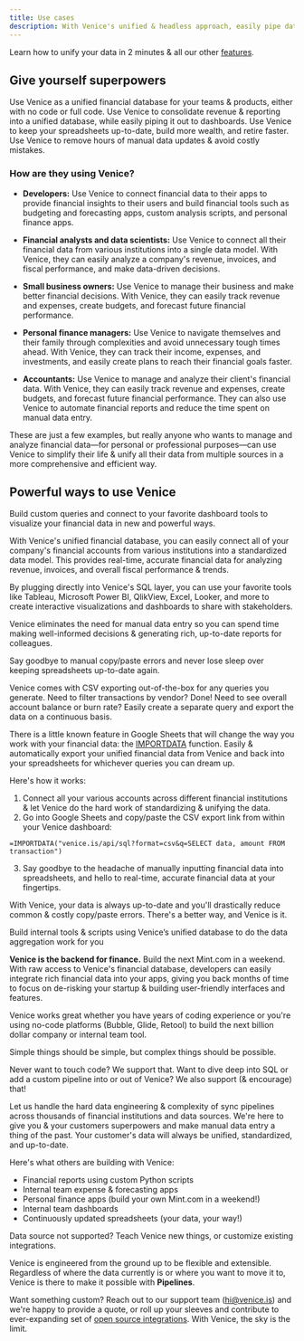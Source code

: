 ```yaml
---
title: Use cases
description: With Venice's unified & headless approach, easily pipe data into no code apps, spreadsheets, SQL dashboards, and much more!
---
```


<Tip>Learn how to unify your data in 2 minutes & all our other [features](/features).</Tip>

## Give yourself superpowers

<CardGroup>
  <Card title="Developers" icon="code">
    Use Venice as a unified financial database for your teams & products, 
    either with no code or full code.
  </Card>
  <Card title="Data analysts" icon="magnifying-glass-chart">
    Use Venice to consolidate revenue & reporting into a unified database, 
    while easily piping it out to dashboards.
  </Card>
  <Card title="Personal finance geeks" icon="sack-dollar">
    Use Venice to keep your spreadsheets up-to-date, build more wealth, and 
    retire faster.
  </Card>
  <Card title="Finance teams" icon="file-invoice-dollar">
    Use Venice to remove hours of manual data updates & avoid costly mistakes.
  </Card>
</CardGroup>

### How are they using Venice?

- **Developers:** Use Venice to connect financial data to their apps to provide 
financial insights to their users and build financial tools such as budgeting 
and forecasting apps, custom analysis scripts, and personal finance apps.

- **Financial analysts and data scientists:** Use Venice to connect all their financial 
data from various institutions into a single data model. With Venice, they can easily
analyze a company's revenue, invoices, and fiscal performance, and make 
data-driven decisions.

- **Small business owners:** Use Venice to manage their business and make 
better financial decisions. With Venice, they can easily track revenue and expenses, 
create budgets, and forecast future financial performance.

- **Personal finance managers:** Use Venice to navigate themselves and their family 
through complexities and avoid unnecessary tough times ahead. With Venice, they 
can track their income, expenses, and investments, and easily create plans to 
reach their financial goals faster.

- **Accountants:** Use Venice to manage and analyze their client's financial data. 
With Venice, they can easily track revenue and expenses, create budgets, and 
forecast future financial performance. They can also use Venice to automate
 financial reports and reduce the time spent on manual data entry.

These are just a few examples, but really anyone who wants to manage and analyze 
financial data—for personal or professional purposes—can use Venice to simplify
their life & unify all their data from multiple sources in a more comprehensive and 
efficient way.

## Powerful ways to use Venice

<Card title="Connect to Dashboards & Charting tools" icon="chart-pie">
  Build custom queries and connect to your favorite dashboard tools to visualize
  your financial data in new and powerful ways.
</Card>

With Venice's unified financial database, you can easily connect all of your 
company's financial accounts from various institutions into a standardized data 
model. This provides real-time, accurate financial data for analyzing revenue, 
invoices, and overall fiscal performance & trends.

By plugging directly into Venice's SQL layer, you can use your favorite tools 
like Tableau, Microsoft Power BI, QlikView, Excel, Looker, and more to create 
interactive visualizations and dashboards to share with stakeholders.

Venice eliminates the need for manual data entry so you can spend time making 
well-informed decisions & generating rich, up-to-date reports for colleagues.

<Card title="Access data from Google Sheets or via CSV" icon="file-csv">
  Say goodbye to manual copy/paste errors and never lose sleep over keeping 
  spreadsheets up-to-date again.
</Card>

Venice comes with CSV exporting out-of-the-box for any queries you generate.
Need to filter transactions by vendor? Done! Need to see overall account balance
or burn rate? Easily create a separate query and export the data on a continuous 
basis.

There is a little known feature in Google Sheets that will change the way you 
work with your financial data: the [IMPORTDATA](https://support.google.com/docs/answer/3093335?hl=en&ref_topic=9199554)
function. Easily & automatically export your unified financial data from Venice 
and back into your spreadsheets for whichever queries you can dream up.

Here's how it works:

1. Connect all your various accounts across different financial institutions 
& let Venice do the hard work of standardizing & unifying the data.
2. Go into Google Sheets and copy/paste the CSV export link from within your
Venice dashboard:

```excel-formula Google Sheets (spreadsheet formula)
=IMPORTDATA("venice.is/api/sql?format=csv&q=SELECT data, amount FROM transaction")
```

3. Say goodbye to the headache of manually inputting financial data into 
spreadsheets, and hello to real-time, accurate financial data at your fingertips.

With Venice, your data is always up-to-date and you'll drastically reduce 
common & costly copy/paste errors. There's a better way, and Venice is it.

<Card title="Headless database for apps & scripts" icon="mobile-screen-button">
  Build internal tools & scripts using Venice’s unified database to do the data 
  aggregation work for you
</Card>

**Venice is the backend for finance.** Build the next Mint.com in a weekend. With raw 
access to Venice's financial database, developers can easily integrate rich 
financial data into your apps, giving you back months of time to focus on de-risking 
your startup & building user-friendly interfaces and features.

Venice works great whether you have years of coding experience or you're using
no-code platforms (Bubble, Glide, Retool) to build the next billion dollar company
or internal team tool. 

<Tip>Simple things should be simple, but complex things should be possible.</Tip>

Never want to touch code? We support that. Want to dive deep into SQL or add a
custom pipeline into or out of Venice? We also support (& encourage) that!

Let us handle the hard data engineering & complexity of sync pipelines across 
thousands of financial institutions and data sources. We're here to give you &
your customers superpowers and make manual data entry a thing of the past. Your 
customer's data will always be unified, standardized, and up-to-date.

Here's what others are building with Venice:
- Financial reports using custom Python scripts
- Internal team expense & forecasting apps
- Personal finance apps (build your own Mint.com in a weekend!)
- Internal team dashboards
- Continuously updated spreadsheets (your data, your way!)

<Card title="Customize and extend" icon="screwdriver-wrench">
Data source not supported? Teach Venice new things, or customize existing integrations.
</Card>

Venice is engineered from the ground up to be flexible and extensible. Regardless
of where the data currently is or where you want to move it to, Venice is there
to make it possible with **Pipelines**.

Want something custom? Reach out to our support team (hi@venice.is) and we're 
happy to provide a quote, or roll up your sleeves and contribute to ever-expanding 
set of [open source integrations](https://github.com/useVenice/venice). With Venice, 
the sky is the limit.